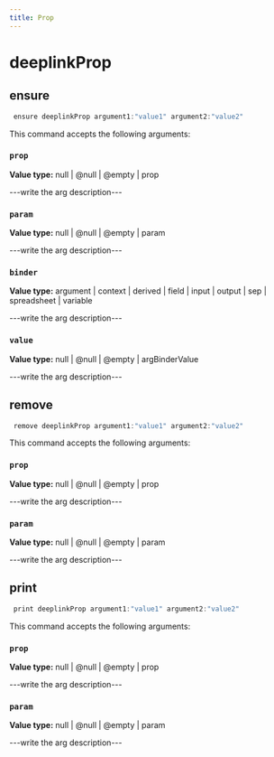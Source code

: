 ```yaml
---
title: Prop
---
```


# deeplinkProp

## ensure

```js filename="Terminal" copy
 ensure deeplinkProp argument1:"value1" argument2:"value2"
```

This command accepts the following arguments:

### `prop`
**Value type:** null | @null | @empty | prop

---write the arg description---

### `param`
**Value type:** null | @null | @empty | param

---write the arg description---

### `binder`
**Value type:** argument | context | derived | field | input | output | sep | spreadsheet | variable

---write the arg description---

### `value`
**Value type:** null | @null | @empty | argBinderValue

---write the arg description---


## remove

```js filename="Terminal" copy
 remove deeplinkProp argument1:"value1" argument2:"value2"
```

This command accepts the following arguments:

### `prop`
**Value type:** null | @null | @empty | prop

---write the arg description---

### `param`
**Value type:** null | @null | @empty | param

---write the arg description---


## print

```js filename="Terminal" copy
 print deeplinkProp argument1:"value1" argument2:"value2"
```

This command accepts the following arguments:

### `prop`
**Value type:** null | @null | @empty | prop

---write the arg description---

### `param`
**Value type:** null | @null | @empty | param

---write the arg description---


